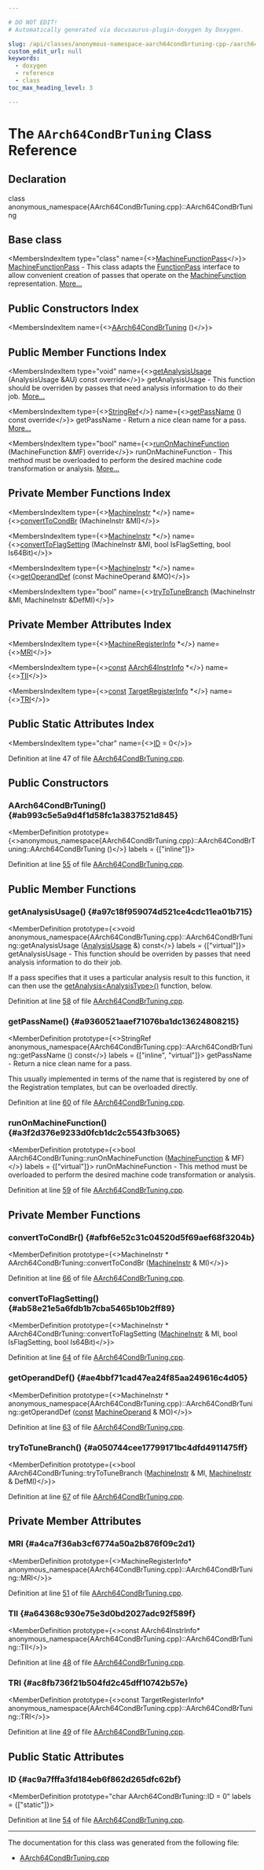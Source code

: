 ```yaml
---

# DO NOT EDIT!
# Automatically generated via docusaurus-plugin-doxygen by Doxygen.

slug: /api/classes/anonymous-namespace-aarch64condbrtuning-cpp-/aarch64condbrtuning
custom_edit_url: null
keywords:
  - doxygen
  - reference
  - class
toc_max_heading_level: 3

---
```





# The `AArch64CondBrTuning` Class Reference

<DoxygenPage pluginConfig={pluginConfig}>



## Declaration

<CodeBlock>class anonymous_namespace{AArch64CondBrTuning.cpp}::AArch64CondBrTuning</CodeBlock>

## Base class

<MembersIndex>

<MembersIndexItem
  type="class"
  name={<><a href="/docs/api/classes/llvm/machinefunctionpass">MachineFunctionPass</a></>}>
<a href="/docs/api/classes/llvm/machinefunctionpass">MachineFunctionPass</a> - This class adapts the <a href="/docs/api/classes/llvm/functionpass">FunctionPass</a> interface to allow convenient creation of passes that operate on the <a href="/docs/api/classes/llvm/machinefunction">MachineFunction</a> representation. <a href="/docs/api/classes/llvm/machinefunctionpass/#details">More...</a>
</MembersIndexItem>

</MembersIndex>

## Public Constructors Index

<MembersIndex>

<MembersIndexItem
  name={<><a href="#ab993c5e5a9d4f1d58fc1a3837521d845">AArch64CondBrTuning</a> ()</>}>
</MembersIndexItem>

</MembersIndex>

## Public Member Functions Index

<MembersIndex>

<MembersIndexItem
  type="void"
  name={<><a href="#a97c18f959074d521ce4cdc11ea01b715">getAnalysisUsage</a> (AnalysisUsage &amp;AU) const override</>}>
getAnalysisUsage - This function should be overriden by passes that need analysis information to do their job. <a href="#a97c18f959074d521ce4cdc11ea01b715">More...</a>
</MembersIndexItem>

<MembersIndexItem
  type={<><a href="/docs/api/classes/llvm/stringref">StringRef</a></>}
  name={<><a href="#a9360521aaef71076ba1dc13624808215">getPassName</a> () const override</>}>
getPassName - Return a nice clean name for a pass. <a href="#a9360521aaef71076ba1dc13624808215">More...</a>
</MembersIndexItem>

<MembersIndexItem
  type="bool"
  name={<><a href="#a3f2d376e9233d0fcb1dc2c5543fb3065">runOnMachineFunction</a> (MachineFunction &amp;MF) override</>}>
runOnMachineFunction - This method must be overloaded to perform the desired machine code transformation or analysis. <a href="#a3f2d376e9233d0fcb1dc2c5543fb3065">More...</a>
</MembersIndexItem>

</MembersIndex>

## Private Member Functions Index

<MembersIndex>

<MembersIndexItem
  type={<><a href="/docs/api/classes/llvm/machineinstr">MachineInstr</a> &#42;</>}
  name={<><a href="#afbf6e52c31c04520d5f69aef68f3204b">convertToCondBr</a> (MachineInstr &amp;MI)</>}>
</MembersIndexItem>

<MembersIndexItem
  type={<><a href="/docs/api/classes/llvm/machineinstr">MachineInstr</a> &#42;</>}
  name={<><a href="#ab58e21e5a6fdb1b7cba5465b10b2ff89">convertToFlagSetting</a> (MachineInstr &amp;MI, bool IsFlagSetting, bool Is64Bit)</>}>
</MembersIndexItem>

<MembersIndexItem
  type={<><a href="/docs/api/classes/llvm/machineinstr">MachineInstr</a> &#42;</>}
  name={<><a href="#ae4bbf71cad47ea24f85aa249616c4d05">getOperandDef</a> (const MachineOperand &amp;MO)</>}>
</MembersIndexItem>

<MembersIndexItem
  type="bool"
  name={<><a href="#a050744cee17799171bc4dfd4911475ff">tryToTuneBranch</a> (MachineInstr &amp;MI, MachineInstr &amp;DefMI)</>}>
</MembersIndexItem>

</MembersIndex>

## Private Member Attributes Index

<MembersIndex>

<MembersIndexItem
  type={<><a href="/docs/api/classes/llvm/machineregisterinfo">MachineRegisterInfo</a> &#42;</>}
  name={<><a href="#a4ca7f36ab3cf6774a50a2b876f09c2d1">MRI</a></>}>
</MembersIndexItem>

<MembersIndexItem
  type={<><a href="/docs/api/files/lib/lib/target/lib/target/aarch64/aarch64promoteconstant-cpp/#a90f8350fecae261c25be85d38b451bff">const</a> <a href="/docs/api/classes/llvm/aarch64instrinfo">AArch64InstrInfo</a> &#42;</>}
  name={<><a href="#a64368c930e75e3d0bd2027adc92f589f">TII</a></>}>
</MembersIndexItem>

<MembersIndexItem
  type={<><a href="/docs/api/files/lib/lib/target/lib/target/aarch64/aarch64promoteconstant-cpp/#a90f8350fecae261c25be85d38b451bff">const</a> <a href="/docs/api/classes/llvm/targetregisterinfo">TargetRegisterInfo</a> &#42;</>}
  name={<><a href="#ac8fb736f21b504fd2c45dff10742b57e">TRI</a></>}>
</MembersIndexItem>

</MembersIndex>

## Public Static Attributes Index

<MembersIndex>

<MembersIndexItem
  type="char"
  name={<><a href="#ac9a7fffa3fd184eb6f862d265dfc62bf">ID</a> = 0</>}>
</MembersIndexItem>

</MembersIndex>


Definition at line 47 of file <a href="/docs/api/files/lib/lib/target/lib/target/aarch64/aarch64condbrtuning-cpp">AArch64CondBrTuning.cpp</a>.

<SectionDefinition>

## Public Constructors

### AArch64CondBrTuning() {#ab993c5e5a9d4f1d58fc1a3837521d845}

<MemberDefinition
  prototype={<>anonymous&#95;namespace&#123;AArch64CondBrTuning.cpp&#125;::AArch64CondBrTuning::AArch64CondBrTuning ()</>}
  labels = {["inline"]}>

Definition at line <a href="/docs/api/files/lib/lib/target/lib/target/aarch64/aarch64condbrtuning-cpp/#l00055">55</a> of file <a href="/docs/api/files/lib/lib/target/lib/target/aarch64/aarch64condbrtuning-cpp">AArch64CondBrTuning.cpp</a>.
</MemberDefinition>

</SectionDefinition>

<SectionDefinition>

## Public Member Functions

### getAnalysisUsage() {#a97c18f959074d521ce4cdc11ea01b715}

<MemberDefinition
  prototype={<>void anonymous&#95;namespace&#123;AArch64CondBrTuning.cpp&#125;::AArch64CondBrTuning::getAnalysisUsage (<a href="/docs/api/classes/llvm/analysisusage">AnalysisUsage</a> &amp;) const</>}
  labels = {["virtual"]}>
getAnalysisUsage - This function should be overriden by passes that need analysis information to do their job.

If a pass specifies that it uses a particular analysis result to this function, it can then use the <a href="/docs/api/classes/llvm/pass/#a4863e5e463fb79955269fbf7fbf52b80">getAnalysis&lt;AnalysisType&gt;()</a> function, below.

Definition at line <a href="/docs/api/files/lib/lib/target/lib/target/aarch64/aarch64condbrtuning-cpp/#l00058">58</a> of file <a href="/docs/api/files/lib/lib/target/lib/target/aarch64/aarch64condbrtuning-cpp">AArch64CondBrTuning.cpp</a>.
</MemberDefinition>

### getPassName() {#a9360521aaef71076ba1dc13624808215}

<MemberDefinition
  prototype={<>StringRef anonymous&#95;namespace&#123;AArch64CondBrTuning.cpp&#125;::AArch64CondBrTuning::getPassName () const</>}
  labels = {["inline", "virtual"]}>
getPassName - Return a nice clean name for a pass.

This usually implemented in terms of the name that is registered by one of the Registration templates, but can be overloaded directly.

Definition at line <a href="/docs/api/files/lib/lib/target/lib/target/aarch64/aarch64condbrtuning-cpp/#l00060">60</a> of file <a href="/docs/api/files/lib/lib/target/lib/target/aarch64/aarch64condbrtuning-cpp">AArch64CondBrTuning.cpp</a>.
</MemberDefinition>

### runOnMachineFunction() {#a3f2d376e9233d0fcb1dc2c5543fb3065}

<MemberDefinition
  prototype={<>bool AArch64CondBrTuning::runOnMachineFunction (<a href="/docs/api/classes/llvm/machinefunction">MachineFunction</a> &amp; MF)</>}
  labels = {["virtual"]}>
runOnMachineFunction - This method must be overloaded to perform the desired machine code transformation or analysis.

Definition at line <a href="/docs/api/files/lib/lib/target/lib/target/aarch64/aarch64condbrtuning-cpp/#l00059">59</a> of file <a href="/docs/api/files/lib/lib/target/lib/target/aarch64/aarch64condbrtuning-cpp">AArch64CondBrTuning.cpp</a>.
</MemberDefinition>

</SectionDefinition>

<SectionDefinition>

## Private Member Functions

### convertToCondBr() {#afbf6e52c31c04520d5f69aef68f3204b}

<MemberDefinition
  prototype={<>MachineInstr &#42; AArch64CondBrTuning::convertToCondBr (<a href="/docs/api/classes/llvm/machineinstr">MachineInstr</a> &amp; MI)</>}>

Definition at line <a href="/docs/api/files/lib/lib/target/lib/target/aarch64/aarch64condbrtuning-cpp/#l00066">66</a> of file <a href="/docs/api/files/lib/lib/target/lib/target/aarch64/aarch64condbrtuning-cpp">AArch64CondBrTuning.cpp</a>.
</MemberDefinition>

### convertToFlagSetting() {#ab58e21e5a6fdb1b7cba5465b10b2ff89}

<MemberDefinition
  prototype={<>MachineInstr &#42; AArch64CondBrTuning::convertToFlagSetting (<a href="/docs/api/classes/llvm/machineinstr">MachineInstr</a> &amp; MI, bool IsFlagSetting, bool Is64Bit)</>}>

Definition at line <a href="/docs/api/files/lib/lib/target/lib/target/aarch64/aarch64condbrtuning-cpp/#l00064">64</a> of file <a href="/docs/api/files/lib/lib/target/lib/target/aarch64/aarch64condbrtuning-cpp">AArch64CondBrTuning.cpp</a>.
</MemberDefinition>

### getOperandDef() {#ae4bbf71cad47ea24f85aa249616c4d05}

<MemberDefinition
  prototype={<>MachineInstr &#42; anonymous&#95;namespace&#123;AArch64CondBrTuning.cpp&#125;::AArch64CondBrTuning::getOperandDef (<a href="/docs/api/files/lib/lib/target/lib/target/aarch64/aarch64promoteconstant-cpp/#a90f8350fecae261c25be85d38b451bff">const</a> <a href="/docs/api/classes/llvm/machineoperand">MachineOperand</a> &amp; MO)</>}>

Definition at line <a href="/docs/api/files/lib/lib/target/lib/target/aarch64/aarch64condbrtuning-cpp/#l00063">63</a> of file <a href="/docs/api/files/lib/lib/target/lib/target/aarch64/aarch64condbrtuning-cpp">AArch64CondBrTuning.cpp</a>.
</MemberDefinition>

### tryToTuneBranch() {#a050744cee17799171bc4dfd4911475ff}

<MemberDefinition
  prototype={<>bool AArch64CondBrTuning::tryToTuneBranch (<a href="/docs/api/classes/llvm/machineinstr">MachineInstr</a> &amp; MI, <a href="/docs/api/classes/llvm/machineinstr">MachineInstr</a> &amp; DefMI)</>}>

Definition at line <a href="/docs/api/files/lib/lib/target/lib/target/aarch64/aarch64condbrtuning-cpp/#l00067">67</a> of file <a href="/docs/api/files/lib/lib/target/lib/target/aarch64/aarch64condbrtuning-cpp">AArch64CondBrTuning.cpp</a>.
</MemberDefinition>

</SectionDefinition>

<SectionDefinition>

## Private Member Attributes

### MRI {#a4ca7f36ab3cf6774a50a2b876f09c2d1}

<MemberDefinition
  prototype={<>MachineRegisterInfo&#42; anonymous&#95;namespace&#123;AArch64CondBrTuning.cpp&#125;::AArch64CondBrTuning::MRI</>}>

Definition at line <a href="/docs/api/files/lib/lib/target/lib/target/aarch64/aarch64condbrtuning-cpp/#l00051">51</a> of file <a href="/docs/api/files/lib/lib/target/lib/target/aarch64/aarch64condbrtuning-cpp">AArch64CondBrTuning.cpp</a>.
</MemberDefinition>

### TII {#a64368c930e75e3d0bd2027adc92f589f}

<MemberDefinition
  prototype={<>const AArch64InstrInfo&#42; anonymous&#95;namespace&#123;AArch64CondBrTuning.cpp&#125;::AArch64CondBrTuning::TII</>}>

Definition at line <a href="/docs/api/files/lib/lib/target/lib/target/aarch64/aarch64condbrtuning-cpp/#l00048">48</a> of file <a href="/docs/api/files/lib/lib/target/lib/target/aarch64/aarch64condbrtuning-cpp">AArch64CondBrTuning.cpp</a>.
</MemberDefinition>

### TRI {#ac8fb736f21b504fd2c45dff10742b57e}

<MemberDefinition
  prototype={<>const TargetRegisterInfo&#42; anonymous&#95;namespace&#123;AArch64CondBrTuning.cpp&#125;::AArch64CondBrTuning::TRI</>}>

Definition at line <a href="/docs/api/files/lib/lib/target/lib/target/aarch64/aarch64condbrtuning-cpp/#l00049">49</a> of file <a href="/docs/api/files/lib/lib/target/lib/target/aarch64/aarch64condbrtuning-cpp">AArch64CondBrTuning.cpp</a>.
</MemberDefinition>

</SectionDefinition>

<SectionDefinition>

## Public Static Attributes

### ID {#ac9a7fffa3fd184eb6f862d265dfc62bf}

<MemberDefinition
  prototype="char AArch64CondBrTuning::ID = 0"
  labels = {["static"]}>

Definition at line <a href="/docs/api/files/lib/lib/target/lib/target/aarch64/aarch64condbrtuning-cpp/#l00054">54</a> of file <a href="/docs/api/files/lib/lib/target/lib/target/aarch64/aarch64condbrtuning-cpp">AArch64CondBrTuning.cpp</a>.
</MemberDefinition>

</SectionDefinition>

<hr/>

The documentation for this class was generated from the following file:

<ul>
<li><a href="/docs/api/files/lib/lib/target/lib/target/aarch64/aarch64condbrtuning-cpp">AArch64CondBrTuning.cpp</a></li>
</ul>

</DoxygenPage>
